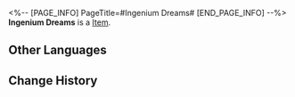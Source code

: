 <%-- [PAGE_INFO]
PageTitle=#Ingenium Dreams#
[END_PAGE_INFO] --%>
{{Item Infobox
|title       = Ingenium Dreams
|id          = 221001
|image       = Item Ingenium Dreams.png
|type        = 
|invCategory = 
|rarity      = 4
|effect      = After obtaining Phone wallpapers, they can be changed in the Phone function
|description =
''"Where in Aurum Alley should we eat at today?"''
''"The wait for dine-in at Aurum Alley is too long. Let's just order a delivery from the cycranes!"''
|source1     = Obtained from the Aurum Alley's Hustle and Bustle Event
}}
'''Ingenium Dreams''' is a [[Item]].

==Other Languages==
{{Other Languages
|en   = Ingenium Dreams
|zhs  = 机巧梦宵长
|zht  = 機巧夢宵長
|ja   = 宵長き機巧の夢
|ko   = 기나긴 기교의 꿈
|es   = Noche larga, sueño lúcido
|fr   = Rêves d'ingéniosité
|ru   = Долгий сон робоптахи
|th   = ค่ำคืนอันยาวนานของนกสมองกล
|vi   = Giấc Mơ Công Nghệ Hóa
|de   = Ingenium-Träume
|id   = Mimpi Ingenium
|pt   = Sonhos de Engenho
}}

==Change History==
{{Change History|2.0}}